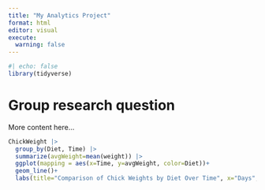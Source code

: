 ```yaml
---
title: "My Analytics Project"
format: html
editor: visual
execute:
  warning: false
---
```


```r
#| echo: false
library(tidyverse)
```

# Group research question

More content here...

```r

ChickWeight |>
  group_by(Diet, Time) |>
  summarize(avgWeight=mean(weight)) |>
  ggplot(mapping = aes(x=Time, y=avgWeight, color=Diet))+
  geom_line()+
  labs(title="Comparison of Chick Weights by Diet Over Time", x="Days", y="Weight(g)")




```
